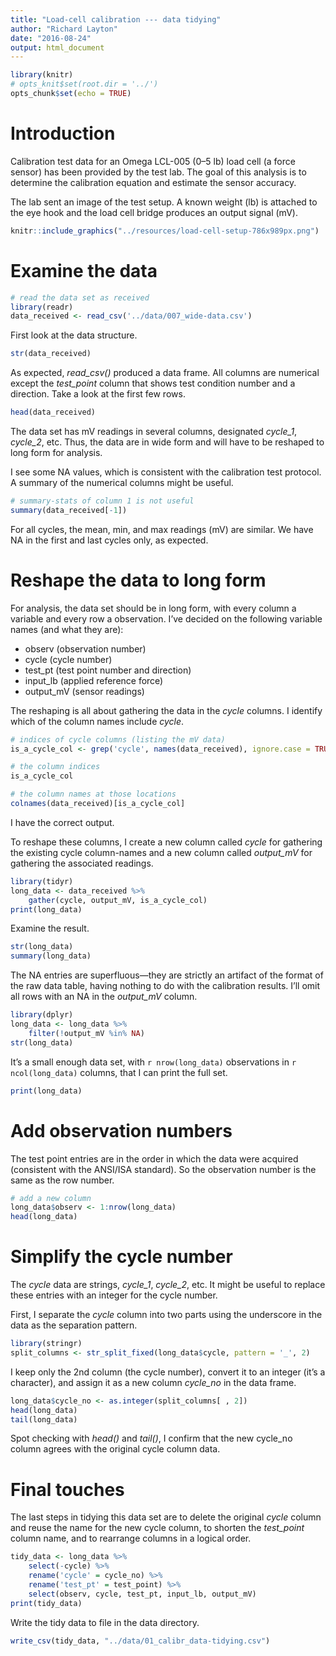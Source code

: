 ```yaml
---
title: "Load-cell calibration --- data tidying"
author: "Richard Layton"
date: "2016-08-24"
output: html_document
---
```


```r
library(knitr)
# opts_knit$set(root.dir = '../')
opts_chunk$set(echo = TRUE)
```

# Introduction

Calibration test data for an Omega LCL-005 (0--5 lb) load cell (a force sensor) has been provided by the test lab. The goal of this analysis is to determine the calibration equation and estimate the sensor accuracy. 

The lab sent an image of the test setup. A known weight (lb) is attached to the eye hook and the load cell bridge produces an output signal (mV). 

```r
knitr::include_graphics("../resources/load-cell-setup-786x989px.png")
```


# Examine the data 

```r
# read the data set as received
library(readr)
data_received <- read_csv('../data/007_wide-data.csv')
```

First look at the data structure.

```r
str(data_received)
```

As expected, *read_csv()* produced a data frame. All columns are numerical except the *test_point* column that shows test condition number and a direction. Take a look at the first few rows.

```r
head(data_received)
```

The data set has mV readings in several columns, designated *cycle_1*, *cycle_2*, etc. Thus, the data are in wide form and will have to be reshaped to long form for analysis. 

I see some NA values, which is consistent with the calibration test protocol. A summary of the numerical columns might be useful.

```r
# summary-stats of column 1 is not useful
summary(data_received[-1])
```

For all cycles, the mean, min, and max  readings (mV) are similar. We have NA in the first and last cycles only, as expected.  


# Reshape the data to long form

For analysis, the data set should be in long form, with every column a  variable and every row a  observation. I've decided on the following  variable names (and what they are): 

- observ (observation number)
- cycle (cycle number)
- test\_pt (test point number and direction)
- input\_lb (applied reference force)
- output\_mV (sensor readings)

The reshaping is all about gathering the data in the *cycle* columns.  I identify which of the column names include *cycle*. 

```r
# indices of cycle columns (listing the mV data)
is_a_cycle_col <- grep('cycle', names(data_received), ignore.case = TRUE)

# the column indices
is_a_cycle_col

# the column names at those locations
colnames(data_received)[is_a_cycle_col]
```

I have the correct output.

To reshape these columns, I create a new column called *cycle* for gathering the existing cycle column-names and a new column called *output_mV* for gathering the associated readings. 

```r
library(tidyr)
long_data <- data_received %>%
	gather(cycle, output_mV, is_a_cycle_col) 
print(long_data)
```

Examine the result. 

```r
str(long_data)
summary(long_data)
```

The NA entries are superfluous---they are strictly an artifact of the format of the raw data table, having nothing to do with the calibration results. I'll omit all rows with an NA in the *output_mV* column.

```r
library(dplyr)
long_data <- long_data %>%
	filter(!output_mV %in% NA)
str(long_data)
```

It's a small enough data set, with `r nrow(long_data)`  observations in `r ncol(long_data)` columns, that I can print the full set. 

```r
print(long_data)
```

# Add observation numbers

The test point entries are in the order in which the data were acquired (consistent with the ANSI/ISA standard). So the observation number is the same as the row number.

```r
# add a new column
long_data$observ <- 1:nrow(long_data)
head(long_data)
```

# Simplify the cycle number

The *cycle* data are strings, *cycle_1*, *cycle_2*, etc. It might be useful to replace these entries with an integer for the cycle number. 

First, I separate the *cycle* column into two parts using the underscore in the data as the separation pattern. 

```r
library(stringr)
split_columns <- str_split_fixed(long_data$cycle, pattern = '_', 2)
```

I keep only the 2nd column (the cycle number), convert it to an integer (it's a character), and assign it as a new column *cycle_no* in the data frame. 

```r
long_data$cycle_no <- as.integer(split_columns[ , 2])
head(long_data)
tail(long_data)
```

Spot checking with *head()* and *tail()*, I confirm that the new cycle_no column agrees with the original cycle column data. 


# Final touches

The last steps in tidying this data set are to delete the original  *cycle* column and reuse the name for the new cycle column, to shorten the *test_point* column name, and to rearrange columns in a logical order. 

```r
tidy_data <- long_data %>%
	select(-cycle) %>%
	rename('cycle' = cycle_no) %>%
	rename('test_pt' = test_point) %>%
	select(observ, cycle, test_pt, input_lb, output_mV)
print(tidy_data)
```

Write the tidy data to file in the data directory.

```r
write_csv(tidy_data, "../data/01_calibr_data-tidying.csv")
```







<br><br><br>

